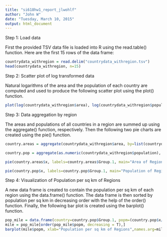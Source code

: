 ```yaml
---
title: "si618hw1_report_jlwohlf"
author: "John W"
date: "Tuesday, March 10, 2015"
output: html_document
---
```


Step 1: Load data

First the provided TSV data file is loaded into R using the read.table() function. Here are the first 15 rows
of the data frame:

```r
countrydata_withregion = read.delim("countrydata_withregion.tsv")
head(countrydata_withregion, n=15)
```

Step 2: Scatter plot of log transformed data

Natural logarithms of the area and the population of each country are computed and used to produce the
following scatter plot using the plot() function.

```r
plot(log(countrydata_withregion$area), log(countrydata_withregion$population))
```

Step 3: Data aggregation by region

The areas and populations of all countries in a region are summed up using the aggregate() function,
respectively. Then the following two pie charts are created using the pie() function.

```r
country.areas = aggregate(countrydata_withregion$area, by=list(countrydata_withregion$region), FUN=sum)

country.pop = aggregate(as.numeric(countrydata_withregion$population), by=list(countrydata_withregion$region), FUN=sum, na.rm=TRUE)

pie(country.areas$x, labels=country.areas$Group.1, main="Area of Regions")

pie(country.pop$x, labels=country.pop$Group.1, main="Population of Regions")
```
Step 4: Visualization of Population per sq km of Regions

A new data frame is created to contain the population per sq km of each region using the data.frame()
function. The data frame is then sorted by population per sq km in decreasing order with the help of the
order() function. Finally, the following bar plot is created using the barplot() function.

```r
pop_mile = data.frame(country=country.pop$Group.1, popm=(country.pop$x/country.areas$x))
mile = pop_mile[order(pop_mile$popm, decreasing = T),]
barplot(mile$popm, xlab="Population per sq km of Regions",names.arg=mile$country, width=2, cex.axis=1.5, cex.names=.5)
```